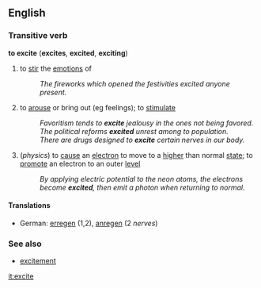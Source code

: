 ==English==
===Transitive verb===
'''to excite''' ('''excites''', '''excited''', '''exciting''')
# to [[stir]] the [[emotion]]s of
#:''The fireworks which opened the festivities excited anyone present.''
# to [[arouse]] or bring out (eg feelings); to [[stimulate]]
#:''Favoritism tends to '''excite''' jealousy in the ones not being favored.''
#:''The political reforms '''excited''' unrest among to population.''
#:''There are drugs designed to '''excite''' certain nerves in our body.''
#(''physics'') to [[cause]] an [[electron]] to move to a [[higher]] than normal [[state]]; to [[promote]] an electron to an outer [[level]] <!--Could someone specify "state" and "level", please (with an attribute like "energy" e.g.).-->
#:''By applying electric potential to the neon atoms, the electrons become '''excited''', then emit a photon when returning to normal.''
====Translations====
*German: [[erregen]] (1,2), [[anregen]] (2 ''nerves'')

===See also===
*[[excitement]]

[[it:excite]]
